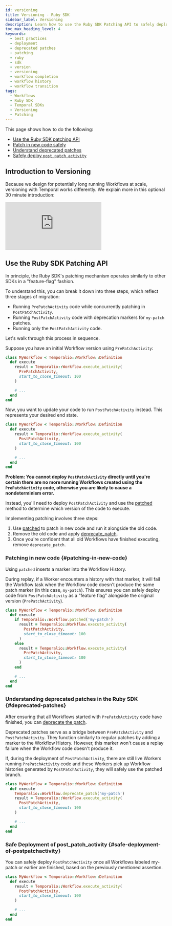 ```yaml
---
id: versioning
title: Versioning - Ruby SDK
sidebar_label: Versioning
description: Learn how to use the Ruby SDK Patching API to safely deploy new code versions, handle deprecated patches, and manage Workflow activities using Temporal for long-running tasks.
toc_max_heading_level: 4
keywords:
  - best practices
  - deployment
  - deprecated patches
  - patching
  - ruby
  - sdk
  - version
  - versioning
  - workflow completion
  - workflow history
  - workflow transition
tags:
  - Workflows
  - Ruby SDK
  - Temporal SDKs
  - Versioning
  - Patching
---
```


This page shows how to do the following:

- [Use the Ruby SDK patching API](#ruby-sdk-patching-api)
- [Patch in new code safely](#patching-in-new-code)
- [Understand deprecated patches](#deprecated-patches)
- [Safely deploy `post_patch_activity`](#safe-deployment-of-postpatchactivity)

## Introduction to Versioning

Because we design for potentially long running Workflows at scale, versioning with Temporal works differently.
We explain more in this optional 30 minute introduction:

<div style={{ position: "relative", paddingBottom: "56.25%", height: 0 }}>
  <iframe
    src="https://www.youtube.com/embed/kkP899WxgzY?autoplay=0"
    style={{ position: "absolute", top: 0, left: 0, width: "100%", height: "100%" }}
    frameborder="0"
    allow="accelerometer; clipboard-write; encrypted-media; gyroscope; picture-in-picture"
    allowfullscreen>
  </iframe>
</div>

## Use the Ruby SDK Patching API

In principle, the Ruby SDK's patching mechanism operates similarly to other SDKs in a "feature-flag" fashion.

To understand this, you can break it down into three steps, which reflect three stages of migration:

- Running `PrePatchActivity` code while concurrently patching in `PostPatchActivity`.
- Running `PostPatchActivity` code with deprecation markers for `my-patch` patches.
- Running only the `PostPatchActivity` code.

Let's walk through this process in sequence.

Suppose you have an initial Workflow version using `PrePatchActivity`:

```ruby
class MyWorkflow < Temporalio::Workflow::Definition
  def execute
    result = Temporalio::Workflow.execute_activity(
      PrePatchActivity,
      start_to_close_timeout: 100
    )

    # ...
  end
end
```

Now, you want to update your code to run `PostPatchActivity` instead. This represents your desired end state.

```ruby
class MyWorkflow < Temporalio::Workflow::Definition
  def execute
    result = Temporalio::Workflow.execute_activity(
      PostPatchActivity,
      start_to_close_timeout: 100
    )

    # ...
  end
end
```

**Problem: You cannot deploy `PostPatchActivity` directly until you're certain there are no more running Workflows created using the `PrePatchActivity` code, otherwise you are likely to cause a nondeterminism error.**

Instead, you'll need to deploy `PostPatchActivity` and use the [patched](https://ruby.temporal.io/Temporalio/Workflow.html#patched-class_method) method to determine which version of the code to execute.

Implementing patching involves three steps:

1. Use [patched](https://ruby.temporal.io/Temporalio/Workflow.html#patched-class_method) to patch in new code and run it alongside the old code.
2. Remove the old code and apply [deprecate_patch](https://ruby.temporal.io/Temporalio/Workflow.html#deprecate_patch-class_method).
3. Once you're confident that all old Workflows have finished executing, remove `deprecate_patch`.

### Patching in new code {#patching-in-new-code}

Using `patched` inserts a marker into the Workflow History.

During replay, if a Worker encounters a history with that marker, it will fail the Workflow task when the Workflow code doesn't produce the same patch marker (in this case, `my-patch`). This ensures you can safely deploy code from `PostPatchActivity` as a "feature flag" alongside the original version (`PrePatchActivity`).

```ruby
class MyWorkflow < Temporalio::Workflow::Definition
  def execute
    if Temporalio::Workflow.patched('my-patch')
      result = Temporalio::Workflow.execute_activity(
        PostPatchActivity,
        start_to_close_timeout: 100
      )
    else
      result = Temporalio::Workflow.execute_activity(
        PrePatchActivity,
        start_to_close_timeout: 100
      )
    end

    # ...
  end
end
```

### Understanding deprecated patches in the Ruby SDK {#deprecated-patches}

After ensuring that all Workflows started with `PrePatchActivity` code have finished, you can [deprecate the patch](https://ruby.temporal.io/Temporalio/Workflow.html#deprecate_patch-class_method).

Deprecated patches serve as a bridge between `PrePatchActivity` and `PostPatchActivity`. They function similarly to regular patches by adding a marker to the Workflow History. However, this marker won't cause a replay failure when the Workflow code doesn't produce it.

If, during the deployment of `PostPatchActivity`, there are still live Workers running `PrePatchActivity` code and these Workers pick up Workflow histories generated by `PostPatchActivity`, they will safely use the patched branch.

```ruby
class MyWorkflow < Temporalio::Workflow::Definition
  def execute
    Temporalio::Workflow.deprecate_patch('my-patch')
    result = Temporalio::Workflow.execute_activity(
      PostPatchActivity,
      start_to_close_timeout: 100
    )

    # ...
  end
end
```

### Safe Deployment of post_patch_activity {#safe-deployment-of-postpatchactivity}

You can safely deploy `PostPatchActivity` once all Workflows labeled my-patch or earlier are finished, based on the previously mentioned assertion.

```ruby
class MyWorkflow < Temporalio::Workflow::Definition
  def execute
    result = Temporalio::Workflow.execute_activity(
      PostPatchActivity,
      start_to_close_timeout: 100
    )

    # ...
  end
end
```
